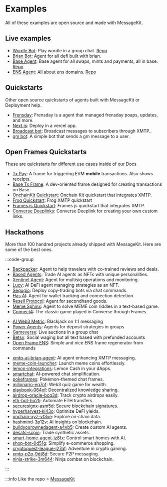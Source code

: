 # Examples

All of these examples are open source and made with MessageKit.

## Live examples

- [Wordle Bot](https://converse.xyz/dm/wordlebot.eth): Play wordle in a group chat. [Repo](https://github.com/ephemerahq/wordle-bot)
- [Brian Bot](https://converse.xyz/dm/brian-agent.eth): Agent for all defi built with brian.
- [Base Agent](https://converse.xyz/dm/baseagent.converse.xyz): Base agent for all swaps, mints and payments, all in base. [Repo](https://github.com/humanagent/base-agent)
- [ENS Agent](https://converse.xyz/dm/ensagent.converse.xyz): All about ens domains. [Repo](https://github.com/humanagent/ens-agent)

## Quickstarts

Other open source quickstarts of agents built with MessageKit or Deployment help.

- [Frensday](https://github.com/ephemeraHQ/frensday): Frensday is a agent that managed frensday poaps, updates, and more.
- [Next.js](https://github.com/humanagent/message-kit-next-quickstart): Deploy in a vercel app.
- [Broadcast bot](https://github.com/humanagent/broadcast-bot): Broadcast messages to subscribers through XMTP..
- [gm bot](https://github.com/xmtp/gm-bot): A simple bot that sends a gm message to a user.

## Open Frames Quickstarts

These are quickstarts for different use cases inside of our Docs

- [Tx Pay](https://github.com/humanagent/txpay): A frame for triggering EVM **mobile** transactions. Also shows receipts.
- [Base Tx Frame](https://github.com/ephemeraHQ/base-tx-frame): A dev-oriented frame designed for creating transactions on Base.
- [OnchainKit Quickstart](https://github.com/ephemeraHQ/open-frames-starter-onchainkit/): Onchain Kit quickstart that integrates XMTP.
- [Frog Quickstart](https://github.com/ephemeraHQ/open-frames-starter-frog): Frog XMTP quickstart
- [Frames.js Quickstart](https://github.com/ephemeraHQ/open-frames-starter-framesjs/): Frames.js quickstart that integrates XMTP.
- [Converse Deeplinks](https://replit.com/@FabrizioGuespe/Converse-Deeplink#index.js): Converse Deeplink for creating your own custom links.

## Hackathons

More than 100 handred projects already shipped with MessageKit. Here are some of the best ones. 

:::code-group

<div data-title="ETH Bangkok 2024">

- [Backpacker](https://ethglobal.com/showcase/backpacker-udm2gz): Agent to help travelers with co-trained reviews and deals.
- [Based Agents](https://ethglobal.com/showcase/based-agents-ds8pq): Trade AI agents as NFTs with unique personalities.
- [Xentinel Agent](https://ethglobal.com/showcase/xentinel-agent-5v8sb): Agent for multisig operations and monitoring.
- [Lucy](https://ethglobal.com/showcase/lucy-bi61z): AI DeFi agent managing strategies as an NFT.
- [Segugio](https://ethglobal.com/showcase/segugio-zu2tw): Deploy copy-trading bots via chat commands.
- [Has AI](https://ethglobal.com/showcase/has-ai-nf8xd): Agent for wallet tracking and connection detection.
- [Resell Protocol](https://ethglobal.com/showcase/resell-protocol-d47u8): Agent for secondhand goods.
- [Meme Sphinx](https://ethglobal.com/showcase/memesphinx-ep7k8): Agent to solve MEME coin riddles in a text-based game.
- [Connect4](https://ethglobal.com/showcase/connect4-x988z): The classic game played in Converse through Frames.

</div>

<div data-title="ETH SF 2024">

- [AI Web3 Metric](https://ethglobal.com/showcase/ai-web3-metrics-a18ra): Blackjack on 1:1 messaging
- [Power Agents](https://ethglobal.com/showcase/power-agents-djqmb): Agents for deposit strategies in groups
- [Gameverse](https://ethglobal.com/showcase/gameverse-h8w91): Live auctions in a group chat
- [Betsy](https://ethglobal.com/showcase/betsy-9qx39): Social waging but all text based with prefunded accounts
- [Open Frame ENS](https://ethglobal.com/showcase/open-frame-t9rmb): Simple and nice ENS frame regenerator from commands

</div>

<div data-title="ETH Online 2024">

- [xmtp-ai-brian-agent](https://ethglobal.com/showcase/xmtp-ai-brian-agent-1181m): AI agent enhancing XMTP messaging.
- [meme-coin-launcher](https://ethglobal.com/showcase/meme-coin-launcher-0bz74): Launch meme coins effortlessly.
- [lemon-integrations](https://ethglobal.com/showcase/lemon-integrations-gnath): Lemon Cash in your dApps.
- [smartchat](https://ethglobal.com/showcase/smartchat-xvd7y): AI-powered chat simplification.
- [pokeframes](https://ethglobal.com/showcase/pokeframes-svnzv): Pokémon-themed chat frames.
- [milionario-eq7of](https://ethglobal.com/showcase/milionario-eq7of): Web3 quiz game for wealth.
- [playbook-064xf](https://ethglobal.com/showcase/playbook-064xf): Decentralized knowledge sharing.
- [airdrop-oracle-bcq3d](https://ethglobal.com/showcase/airdrop-oracle-bcq3d): Track crypto airdrops easily.
- [eth-bot-ho2tj](https://ethglobal.com/showcase/eth-bot-ho2tj): Automate ETH transfers.
- [securesignx-asm5d](https://ethglobal.com/showcase/securesignx-asm5d): Secure blockchain signatures.
- [hyperharvest-ki43o](https://ethglobal.com/showcase/hyperharvest-ki43o): Optimize DeFi yields.
- [onchain-xyz-vt3ve](https://ethglobal.com/showcase/onchain-xyz-vt3ve): Explore on-chain data.
- [hashmind-3p12v](https://ethglobal.com/showcase/hashmind-3p12v): AI insights on blockchain.
- [buildyourownedagent-a4vb5](https://ethglobal.com/showcase/buildyourownedagent-a4vb5): Create custom AI agents.
- [desats-scpin](https://ethglobal.com/showcase/desats-scpin): Trade synthetic assets.
- [smart-home-agent-iz8fx](https://ethglobal.com/showcase/smart-home-agent-iz8fx): Control smart homes with AI.
- [shop-bot-0d51g](https://ethglobal.com/showcase/shop-bot-0d51g): Simplify e-commerce shopping.
- [cryptoquest-league-j27qf](https://ethglobal.com/showcase/cryptoquest-league-j27qf): Adventure in crypto gaming.
- [xmtp-p2p-9dt8d](https://ethglobal.com/showcase/xmtp-p2p-9dt8d): Secure P2P messaging.
- [ninja-strike-3m644](https://ethglobal.com/showcase/ninja-strike-3m644): Ninja combat on blockchain.

</div>

:::


:::info
 Like the repo ⭐️ [MessageKit]()